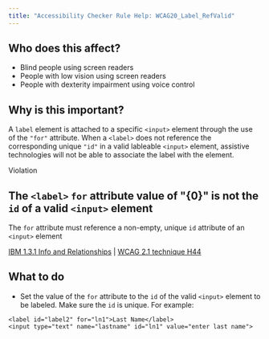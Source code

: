 ```yaml
---
title: "Accessibility Checker Rule Help: WCAG20_Label_RefValid"
---
```


<div className="toolHelp">
<Row>
<Column colLg={5} colMd={3} colSm={4} className="toolLeft">

## Who does this affect?

* Blind people using screen readers
* People with low vision using screen readers
* People with dexterity impairment using voice control

## Why is this important?

A `label` element is attached to a specific `<input>` element through the use of the `"for"` attribute. When a `<label>` does not reference the corresponding unique `"id"` in a valid lableable `<input>` element, assistive technologies will not be able to associate the label with the element.

</Column>
<Column colLg={11} colMd={5} colSm={4} className="toolMain">

<div id="locLevel" className="level-violation">Violation</div>

## The `<label>` `for` attribute value of \"{0}\" is not the `id` of a valid `<input>` element
The `for` attribute must reference a non-empty, unique `id` attribute of an `<input>` element

[IBM 1.3.1 Info and Relationships](https://www.ibm.com/able/guidelines/ci162/info_and_relationships.html) | [WCAG 2.1 technique H44](https://www.w3.org/WAI/WCAG21/Techniques/html/H44)

<div id="locSnippet"></div>

## What to do

 * Set the value of the `for` attribute to the `id` of the valid `<input>` element to be labeled. Make sure the `id` is unique. For example:

```
<label id="label2" for="ln1">Last Name</label>
<input type="text" name="lastname" id="ln1" value="enter last name">
```

</Column>
</Row>
</div>
